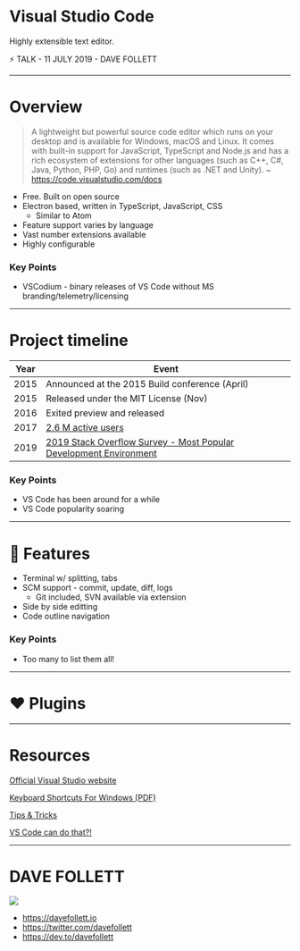 


<Head>
  <title>Visual Studio Code Lightning Talk by Dave Follett</title>
</Head>

# Visual Studio Code

Highly extensible text editor.

⚡ TALK - 11 JULY 2019 - DAVE FOLLETT

---

# Overview
> A lightweight but powerful source code editor which runs on your desktop and is available for Windows, macOS and Linux. It comes with built-in support for JavaScript, TypeScript and Node.js and has a rich ecosystem of extensions for other languages (such as C++, C#, Java, Python, PHP, Go) and runtimes (such as .NET and Unity). ~ https://code.visualstudio.com/docs

* Free. Built on open source
* Electron based, written in TypeScript, JavaScript, CSS
  * Similar to Atom
* Feature support varies by language
* Vast number extensions available
* Highly configurable

<Notes>
    <h3>Key Points</h3>
    <ul>
        <li>VSCodium - binary releases of VS Code without MS branding/telemetry/licensing</li>
    </ul>
</Notes>

---

# Project timeline

| Year | Event
| -----|----------------------------------------------- |
| ️2015 | Announced at the 2015 Build conference (April) |
| 2015 | Released under the MIT License (Nov)           |
| 2016 | Exited preview and released                    |
| 2017 | [2.6 M active users](https://code.visualstudio.com/blogs/2017/11/16/connect) |
| 2019 | [2019 Stack Overflow Survey - Most Popular Development Environment](https://insights.stackoverflow.com/survey/2019#technology-_-most-popular-development-environments) |

<Notes>
    <h3>Key Points</h3>
    <ul>
        <li>VS Code has been around for a while</li>
        <li>VS Code popularity soaring</li>
    </ul>
</Notes>

---

# 🔑 Features

* Terminal w/ splitting, tabs
* SCM support - commit, update, diff, logs
  * Git included, SVN available via extension
* Side by side editting
* Code outline navigation

<Notes>
    <h3>Key Points</h3>
    <ul>
        <li>Too many to list them all!</li>
    </ul>
</Notes>

---

# ❤️ Plugins


---

#  Resources

[Official Visual Studio website](https://code.visualstudio.com/)

[Keyboard Shortcuts For Windows (PDF)](https://code.visualstudio.com/shortcuts/keyboard-shortcuts-windows.pdf)

[Tips & Tricks](https://code.visualstudio.com/docs/getstarted/tips-and-tricks)

[VS Code can do that?!](https://vscodecandothat.com/)

---

# DAVE FOLLETT

<Split>

![](https://davefollett.io/images/dave.png)

* https://davefollett.io
* https://twitter.com/davefollett
* https://dev.to/davefollett

</Split>